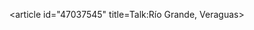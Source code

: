 <article id="47037545" title=Talk:Río Grande, Veraguas>
	<talkpage id="47037545" title="Talk:Río Grande, Veraguas">
{{WikiProject Central America|class=stub|importance=low|Panama=yes}}
	</talkpage>
</article>